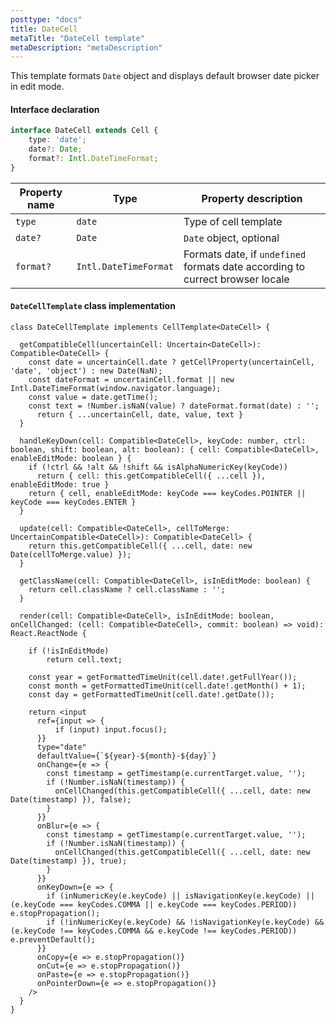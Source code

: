 ```yaml
---
posttype: "docs"
title: DateCell
metaTitle: "DateCell template"
metaDescription: "metaDescription"
---
```


This template formats `Date` object and displays default browser date picker in edit mode. 

#### Interface declaration

```ts
interface DateCell extends Cell {
    type: 'date';
    date?: Date;
    format?: Intl.DateTimeFormat;
}
```

| Property name     | Type                      | Property description | 
| ------------      | -------------             | -------------------- |
| `type`            | `date`                    | Type of cell template | 
| `date?`           | `Date`                    | `Date` object, optional | 
| `format?`         | `Intl.DateTimeFormat`     | Formats date, if `undefined` formats date according to currect browser locale | 

#### `DateCellTemplate` class implementation

```tsx
class DateCellTemplate implements CellTemplate<DateCell> {

  getCompatibleCell(uncertainCell: Uncertain<DateCell>): Compatible<DateCell> {
    const date = uncertainCell.date ? getCellProperty(uncertainCell, 'date', 'object') : new Date(NaN);
    const dateFormat = uncertainCell.format || new Intl.DateTimeFormat(window.navigator.language);
    const value = date.getTime();
    const text = !Number.isNaN(value) ? dateFormat.format(date) : '';
      return { ...uncertainCell, date, value, text }
  }

  handleKeyDown(cell: Compatible<DateCell>, keyCode: number, ctrl: boolean, shift: boolean, alt: boolean): { cell: Compatible<DateCell>, enableEditMode: boolean } {
    if (!ctrl && !alt && !shift && isAlphaNumericKey(keyCode))
      return { cell: this.getCompatibleCell({ ...cell }), enableEditMode: true }
    return { cell, enableEditMode: keyCode === keyCodes.POINTER || keyCode === keyCodes.ENTER }
  }

  update(cell: Compatible<DateCell>, cellToMerge: UncertainCompatible<DateCell>): Compatible<DateCell> {
    return this.getCompatibleCell({ ...cell, date: new Date(cellToMerge.value) });
  }

  getClassName(cell: Compatible<DateCell>, isInEditMode: boolean) {
    return cell.className ? cell.className : '';
  }

  render(cell: Compatible<DateCell>, isInEditMode: boolean, onCellChanged: (cell: Compatible<DateCell>, commit: boolean) => void): React.ReactNode {

    if (!isInEditMode)
        return cell.text;

    const year = getFormattedTimeUnit(cell.date!.getFullYear());
    const month = getFormattedTimeUnit(cell.date!.getMonth() + 1);
    const day = getFormattedTimeUnit(cell.date!.getDate());

    return <input
      ref={input => {
          if (input) input.focus();
      }}
      type="date"
      defaultValue={`${year}-${month}-${day}`}
      onChange={e => {
        const timestamp = getTimestamp(e.currentTarget.value, '');
        if (!Number.isNaN(timestamp)) {
          onCellChanged(this.getCompatibleCell({ ...cell, date: new Date(timestamp) }), false);
        }
      }}
      onBlur={e => {
        const timestamp = getTimestamp(e.currentTarget.value, '');
        if (!Number.isNaN(timestamp)) {
          onCellChanged(this.getCompatibleCell({ ...cell, date: new Date(timestamp) }), true);
        }
      }}
      onKeyDown={e => {
        if (inNumericKey(e.keyCode) || isNavigationKey(e.keyCode) || (e.keyCode === keyCodes.COMMA || e.keyCode === keyCodes.PERIOD)) e.stopPropagation();
        if (!inNumericKey(e.keyCode) && !isNavigationKey(e.keyCode) && (e.keyCode !== keyCodes.COMMA && e.keyCode !== keyCodes.PERIOD)) e.preventDefault();
      }}
      onCopy={e => e.stopPropagation()}
      onCut={e => e.stopPropagation()}
      onPaste={e => e.stopPropagation()}
      onPointerDown={e => e.stopPropagation()}
    />
  }
}
```